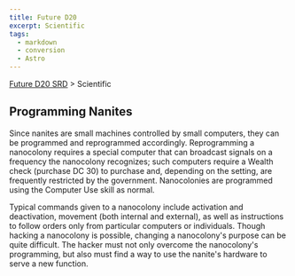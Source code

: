 ```yaml
---
title: Future D20
excerpt: Scientific
tags:
  - markdown
  - conversion
  - Astro
---
```






[Future D20 SRD]( / ) > Scientific




## Programming Nanites


Since nanites are small machines controlled by small computers, they can be programmed and reprogrammed accordingly. Reprogramming a nanocolony requires a special computer that can broadcast signals on a frequency the nanocolony recognizes; such computers require a Wealth check (purchase DC 30) to purchase and, depending on the setting, are frequently restricted by the government. Nanocolonies are programmed using the Computer Use skill as normal.


Typical commands given to a nanocolony include activation and deactivation, movement (both internal and external), as well as instructions to follow orders only from particular computers or individuals. Though hacking a nanocolony is possible, changing a nanocolony's purpose can be quite difficult. The hacker must not only overcome the nanocolony's programming, but also must find a way to use the nanite's hardware to serve a new function.



